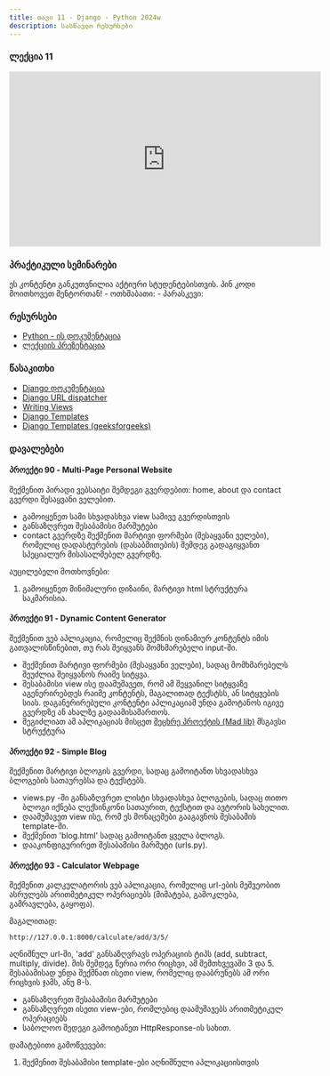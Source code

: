 ```yaml
---
title: თავი 11 - Django - Python 2024w
description: სასწავლო რესურსები
---
```


### ლექცია 11
<iframe width="560" height="315" src="https://www.youtube.com/embed/cQ3nEyvhzKc" title="YouTube video player" frameBorder="0" allow="accelerometer; autoplay; clipboard-write; encrypted-media; gyroscope; picture-in-picture; web-share" allowFullScreen></iframe>

### პრაქტიკული სემინარები

<Card>
<PinCodeProtectedContent>
    <Locked>
        ეს კონტენტი განკუთვნილია აქტიური სტუდენტებისთვის.
        პინ კოდი მოითხოვეთ მენტორთან!
    </Locked>
    <Unlocked>
        - ოთხშაბათი:
        - პარასკევი:
    </Unlocked>
</PinCodeProtectedContent>
</Card>

### რესურსები
- [Python - ის დოკუმენტაცია](https://docs.python.org/3/library/)
- [ლექციის პრეზენტაცია](https://docs.google.com/presentation/d/1PXfIWO_o4X5hfOkWt8UgZAL2S3xFfhtFZYartThpm8w/edit?usp=sharing)

### წასაკითხი
- [Django დოკუმენტაცია](https://docs.djangoproject.com/en/4.2/)
- [Django URL dispatcher](https://docs.djangoproject.com/en/4.2/topics/http/urls/)
- [Writing Views](https://docs.djangoproject.com/en/4.2/topics/http/views/)
- [Django Templates](https://docs.djangoproject.com/en/4.2/topics/templates/)
- [Django Templates (geeksforgeeks)](https://www.geeksforgeeks.org/django-templates/)


### დავალებები

#### პროექტი 90 - Multi-Page Personal Website

შექმენით პირადი ვებსაიტი შემდეგი გვერდებით: home, about და contact გვერდი შესაყვანი ველებით.
- გამოიყენეთ სამი სხვადასხვა view სამივე გვერდისთვის
- განსაზღვრეთ შესაბამისი მარშუტები
- contact გვერდზე შექმენით მარტივი ფორმები (შესაყვანი ველები), რომელიც დადასტურების (დასაბმითების) შემდეგ გადაგიყვანთ სპეციალურ მისასალმებელ გვერდზე.

აუცილებელი მოთხოვნები:
1. გამოიყენეთ მინიმალური დიზაინი, მარტივი html სტრუქტურა საკმარისია.

#### პროექტი 91 - Dynamic Content Generator

შექმენით ვებ აპლიკაცია, რომელიც შექმნის დინამიურ კონტენტს იმის გათვალისწინებით, თუ რას შეიყვანს მომხმარებელი input-ში.
- შექმენით მარტივი ფორმები (შესაყვანი ველები), სადაც მომხმარებელს შეუძლია შეიყვანოს რაიმე სიტყვა.
- შესაბამისი view ისე დაამუშავეთ, რომ ამ შეყვანილ სიტყვაზე აგენერირებდეს რაიმე კონტენტს, მაგალითად ტექსტსს, ან სიტყვების სიას. დაგანერირებული კონტენტი აპლიკაციამ უნდა გამოტანოს იგივე გვერდზე ან ახალზე გადაამისამართოს.
- შეგიძლიათ ამ აპლიკაციას მისცეთ [მეცხრე პროექტის (Mad lib)](https://bitcamp.ge/classes/python/2023f/week-1#%E1%83%9E%E1%83%A0%E1%83%9D%E1%83%94%E1%83%A5%E1%83%A2%E1%83%98-9---mad-lib "Mad lib") მსგავსი სტრუქტურა


#### პროექტი 92 - Simple Blog
შექმენით მარტივი ბლოგის გვერდი, სადაც გამოიტანთ სხვადასხვა ბლოგების სათაურებსა და ტექსტებს.
- views.py -ში განსაზღვრეთ ლისტი სხვადასხვა ბლოგების, სადაც თითო ბლოგი იქნება ლექსინკონი სათაურით, ტექსტით და ავტორის სახელით.
- დაამუშავეთ view ისე, რომ ეს მონაცემები გააგავნოს შესაბამის template-ში.
- შექმენით 'blog.html' სადაც გამოიტანთ ყველა ბლოგს.
- დააკონფიგურირეთ შესაბამისი მარშუტი (urls.py).


#### პროექტი 93 - Calculator Webpage
შექმენით კალკულატორის ვებ აპლიკაცია, რომელიც url-ების მეშვეობით ასრულებს არითმეტიკულ ოპერაციებს (მიმატება, გამოკლება, გამრავლება, გაყოფა).

მაგალითად:
```shell
http://127.0.0.1:8000/calculate/add/3/5/
```

აღნიშნულ url-ში, 'add' განსაზღვრავს ოპერაციის ტიპს (add, subtract, multiply, divide).
მის შემდეგ წერია ორი რიცხვი, ამ შემთხვევაში 3 და 5. შესაბამისად უნდა შექმნათ ისეთი view, რომელიც დააბრუნებს
ამ ორი რიცხვის ჯამს, ანუ 8-ს.

- განსაზღვრეთ შესაბამისი მარშუტები
- განსაზღვრეთ ისეთი view-ები, რომლებიც დაამუშავებს არითმეტიკულ ოპერაციებს
- საბოლოო შედეგი გამოიტანეთ HttpResponse-ის სახით.

დამატებითი გამოწვევები:
1. შექმენით შესაბამისი template-ები აღნიშნული აპლიკაციისთვის

